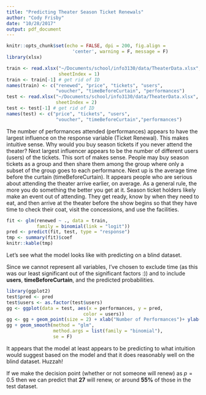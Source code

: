 ```yaml
---
title: "Predicting Theater Season Ticket Renewals"
author: "Cody Frisby"
date: "10/28/2017"
output: pdf_document
---
```


```r
knitr::opts_chunk$set(echo = FALSE, dpi = 200, fig.align = 
                        'center', warning = F, message = F)
library(xlsx)
```


```r
train <- read.xlsx("~/Documents/school/info3130/data/TheaterData.xlsx", 
                   sheetIndex = 1)
train <- train[-1] # get rid of ID
names(train) <- c("renewed", "price", "tickets", "users",
                  "voucher", "timeBeforeCurtain", "performances")
test <- read.xlsx("~/Documents/school/info3130/data/TheaterData.xlsx", 
                  sheetIndex = 2)
test <- test[-1] # get rid of ID
names(test) <- c("price", "tickets", "users",
                  "voucher", "timeBeforeCurtain","performances")
```

The number of performances attended (performances) appears to have the largest influence on the response variable (Ticket Renewal).  This makes intuitive sense.  Why would you buy season tickets if you never attend the theater?  Next largest influencer appears to be the number of different users (users) of the tickets.  This sort of makes sense.  People may buy season tickets as a group and then share them among the group where only a subset of the group goes to each performance.  Next up is the average time before the curtain (timeBeforeCurtain).  It appears people who are serious about attending the theater arrive earlier, on average.  As a general rule, the more you do something the better you get at it.  Season ticket holders likely make an event out of attending.  They get ready, know by when they need to eat, and then arrive at the theater before the show begins so that they have time to check their coat, visit the concessions, and use the facilities.  


```r
fit <- glm(renewed ~ ., data = train, 
           family = binomial(link = "logit"))
pred <- predict(fit, test, type = "response")
tmp <- summary(fit)$coef
knitr::kable(tmp)
```

Let's see what the model looks like with predicting on a blind dataset. 

Since we cannot represent all variables, I've chosen to exclude time (as this was our least significant out of the significant factors :)) and to include **users**, **timeBeforeCurtain**, and the predicted probabilities.  

```r
library(ggplot2)
test$pred <- pred
test$users <- as.factor(test$users)
gg <- ggplot(data = test, aes(x = performances, y = pred, 
                            color = users))
gg <- gg + geom_point(size = 2) + xlab("Number of Performances")+ ylab("Predicted Probability of Purchasing Season Tickets") + theme_bw()
gg + geom_smooth(method = "glm", 
                 method.args = list(family = "binomial"), 
                 se = F)
```

It appears that the model at least appears to be predicting to what intuition would suggest based on the model and that it does reasonably well on the blind dataset.  Huzzah!  

If we make the decision point (whether or not someone will renew) as $p = 0.5$ then we can predict that **27** will renew, or around **55%** of those in the test dataset.  
